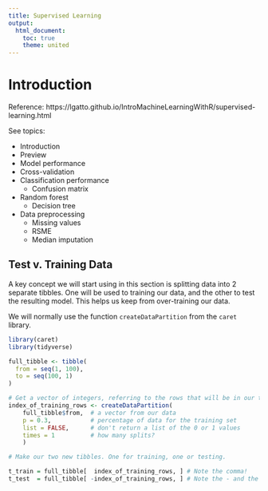 ```yaml
---
title: Supervised Learning
output: 
  html_document:
    toc: true
    theme: united
---
```


# Introduction


Reference: https://lgatto.github.io/IntroMachineLearningWithR/supervised-learning.html

See topics:

- Introduction
- Preview
- Model performance
- Cross-validation
- Classification performance
  - Confusion matrix
- Random forest
  - Decision tree
- Data preprocessing
  - Missing values
  - RSME
  - Median imputation

## Test v. Training Data

A key concept we will start using in this section is splitting data into 2 separate tibbles. One will be used to training our data, and the other to test the resulting model. This helps us keep from over-training our data.

We will normally use the function `createDataPartition` from the `caret` library. 

```r
library(caret)
library(tidyverse)

full_tibble <- tibble(
  from = seq(1, 100),
  to = seq(100, 1)
)

# Get a vector of integers, referring to the rows that will be in our training data.
index_of_training_rows <- createDataPartition( 
    full_tibble$from,  # a vector from our data
    p = 0.3,           # percentage of data for the training set
    list = FALSE,      # don't return a list of the 0 or 1 values
    times = 1          # how many splits?
    )

# Make our two new tibbles. One for training, one or testing.

t_train = full_tibble[  index_of_training_rows, ] # Note the comma!
t_test  = full_tibble[ -index_of_training_rows, ] # Note the - and the comma!

```

